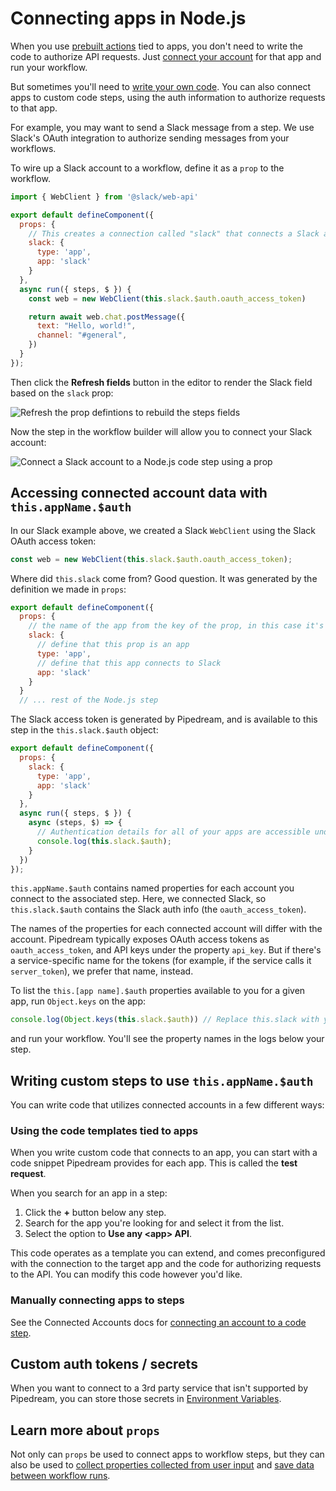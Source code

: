
# Connecting apps in Node.js

<VideoPlayer src="https://www.youtube.com/embed/rckGb8BbPuk" title="Connecting apps to Node.js Code Steps" />

When you use [prebuilt actions](/core/contributing/components/#actions) tied to apps, you don't need to write the code to authorize API requests. Just [connect your account](/core/integrations/connected-accounts/#connecting-accounts) for that app and run your workflow.

But sometimes you'll need to [write your own code](/core/workflows/code/nodejs/). You can also connect apps to custom code steps, using the auth information to authorize requests to that app.

For example, you may want to send a Slack message from a step. We use Slack's OAuth integration to authorize sending messages from your workflows.

To wire up a Slack account to a workflow, define it as a `prop` to the workflow.

```javascript
import { WebClient } from '@slack/web-api'

export default defineComponent({
  props: {
    // This creates a connection called "slack" that connects a Slack account.
    slack: {
      type: 'app',
      app: 'slack'
    }
  },
  async run({ steps, $ }) {
    const web = new WebClient(this.slack.$auth.oauth_access_token)

    return await web.chat.postMessage({
      text: "Hello, world!",
      channel: "#general",
    })
  }
});
```

Then click the **Refresh fields** button in the editor to render the Slack field based on the `slack` prop:

![Refresh the prop defintions to rebuild the steps fields](/images/auth/refresh-fields-after-connecting-slack.png)

Now the step in the workflow builder will allow you to connect your Slack account:

![Connect a Slack account to a Node.js code step using a prop](/images/auth/slack-field-rendered.png)

## Accessing connected account data with `this.appName.$auth`

In our Slack example above, we created a Slack `WebClient` using the Slack OAuth access token:

```javascript
const web = new WebClient(this.slack.$auth.oauth_access_token);
```

Where did `this.slack` come from? Good question. It was generated by the definition we made in `props`:

```javascript {4-9}
export default defineComponent({
  props: {
    // the name of the app from the key of the prop, in this case it's "slack"
    slack: {
      // define that this prop is an app
      type: 'app',
      // define that this app connects to Slack
      app: 'slack'
    }
  }
  // ... rest of the Node.js step
```

The Slack access token is generated by Pipedream, and is available to this step in the `this.slack.$auth` object:

```javascript {11}
export default defineComponent({
  props: {
    slack: {
      type: 'app',
      app: 'slack'
    }
  },
  async run({ steps, $ }) {
    async (steps, $) => {
      // Authentication details for all of your apps are accessible under the special $ variable:
      console.log(this.slack.$auth);
    }
  })
});
```

`this.appName.$auth` contains named properties for each account you connect to the associated step. Here, we connected Slack, so `this.slack.$auth` contains the Slack auth info (the `oauth_access_token`).

The names of the properties for each connected account will differ with the account. Pipedream typically exposes OAuth access tokens as `oauth_access_token`, and API keys under the property `api_key`. But if there's a service-specific name for the tokens (for example, if the service calls it `server_token`), we prefer that name, instead.

To list the `this.[app name].$auth` properties available to you for a given app, run `Object.keys` on the app:

```javascript
console.log(Object.keys(this.slack.$auth)) // Replace this.slack with your app's name
```

and run your workflow. You'll see the property names in the logs below your step.

## Writing custom steps to use `this.appName.$auth`

You can write code that utilizes connected accounts in a few different ways:

### Using the code templates tied to apps

When you write custom code that connects to an app, you can start with a code snippet Pipedream provides for each app. This is called the **test request**.

When you search for an app in a step:

1. Click the **+** button below any step.
2. Search for the app you're looking for and select it from the list.
3. Select the option to **Use any \<app\> API**.

This code operates as a template you can extend, and comes preconfigured with the connection to the target app and the code for authorizing requests to the API. You can modify this code however you'd like.

### Manually connecting apps to steps

See the Connected Accounts docs for [connecting an account to a code step](/core/integrations/connected-accounts/#from-a-code-step).

## Custom auth tokens / secrets

When you want to connect to a 3rd party service that isn't supported by Pipedream, you can store those secrets in [Environment Variables](/core/environment-variables/).

## Learn more about `props`

Not only can `props` be used to connect apps to workflow steps, but they can also be used to [collect properties collected from user input](/core/workflows/code/nodejs/#passing-props-to-code-steps) and [save data between workflow runs](/core/workflows/code/nodejs/using-data-stores/).
